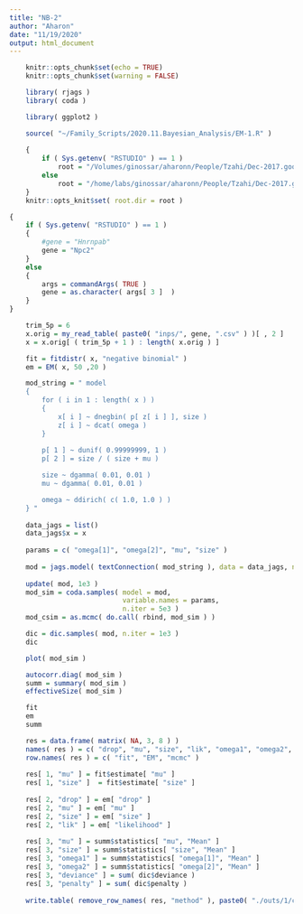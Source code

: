 ```yaml
---
title: "NB-2"
author: "Aharon"
date: "11/19/2020"
output: html_document
---
```


```r
    knitr::opts_chunk$set(echo = TRUE)
    knitr::opts_chunk$set(warning = FALSE)

    library( rjags )
    library( coda )

    library( ggplot2 )

    source( "~/Family_Scripts/2020.11.Bayesian_Analysis/EM-1.R" )
    
    {    
        if ( Sys.getenv( "RSTUDIO" ) == 1 ) 
            root = "/Volumes/ginossar/aharonn/People/Tzahi/Dec-2017.good/full/summary/NegBin/"
        else
            root = "/home/labs/ginossar/aharonn/People/Tzahi/Dec-2017.good/full/summary/NegBin/"
    }
    knitr::opts_knit$set( root.dir = root )
```

```r
{
    if ( Sys.getenv( "RSTUDIO" ) == 1 ) 
    {   
        #gene = "Hnrnpab"
        gene = "Npc2"
    }   
    else
    {   
        args = commandArgs( TRUE )
        gene = as.character( args[ 3 ]  )
    }    
}

```
```r
    trim_5p = 6
    x.orig = my_read_table( paste0( "inps/", gene, ".csv" ) )[ , 2 ]
    x = x.orig[ ( trim_5p + 1 ) : length( x.orig ) ]
```

```r
    fit = fitdistr( x, "negative binomial" )
    em = EM( x, 50 ,20 )
```

```r
    mod_string = " model 
    {
    	for ( i in 1 : length( x ) ) 
        {
    		x[ i ] ~ dnegbin( p[ z[ i ] ], size )
            z[ i ] ~ dcat( omega )
    	}
        
        p[ 1 ] ~ dunif( 0.99999999, 1 )
        p[ 2 ] = size / ( size + mu )

        size ~ dgamma( 0.01, 0.01 )
        mu ~ dgamma( 0.01, 0.01 )

        omega ~ ddirich( c( 1.0, 1.0 ) )
    } "
    
    data_jags = list()
    data_jags$x = x
    
    params = c( "omega[1]", "omega[2]", "mu", "size" )
    
    mod = jags.model( textConnection( mod_string ), data = data_jags, n.chains = 3 )
    
    update( mod, 1e3 )
    mod_sim = coda.samples( model = mod,
                            variable.names = params,
                            n.iter = 5e3 )
    mod_csim = as.mcmc( do.call( rbind, mod_sim ) )

	dic = dic.samples( mod, n.iter = 1e3 )
	dic
```


```r
    plot( mod_sim )
```

```r
    autocorr.diag( mod_sim )
    summ = summary( mod_sim )
    effectiveSize( mod_sim )
```

```r
    fit
    em
    summ
```

```r
    res = data.frame( matrix( NA, 3, 8 ) )
    names( res ) = c( "drop", "mu", "size", "lik", "omega1", "omega2", "deviance", "penalty" )
    row.names( res ) = c( "fit", "EM", "mcmc" )
    
    res[ 1, "mu" ] = fit$estimate[ "mu" ]
    res[ 1, "size" ]  = fit$estimate[ "size" ]
    
    res[ 2, "drop" ] = em[ "drop" ]
    res[ 2, "mu" ] = em[ "mu" ]
    res[ 2, "size" ] = em[ "size" ]
    res[ 2, "lik" ] = em[ "likelihood" ]
    
    res[ 3, "mu" ] = summ$statistics[ "mu", "Mean" ]
    res[ 3, "size" ] = summ$statistics[ "size", "Mean" ]
    res[ 3, "omega1" ] = summ$statistics[ "omega[1]", "Mean" ]
    res[ 3, "omega2" ] = summ$statistics[ "omega[2]", "Mean" ]
    res[ 3, "deviance" ] = sum( dic$deviance )
    res[ 3, "penalty" ] = sum( dic$penalty )
    
    write.table( remove_row_names( res, "method" ), paste0( "./outs/1/csvs/", gene, ".csv" ), sep = "\t", row.names = F, quote = F )
```
